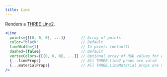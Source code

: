 ```yaml
---
title: Line
---
```


Renders a [THREE.Line2](https://threejs.org/docs/#api/en/objects/Line).

```jsx
<Line
  points={[[0, 0, 0], ...]}       // Array of points
  color="black"                   // Default
  lineWidth={1}                   // In pixels (default)
  dashed={false}                  // Default
  vertexColors={[[0, 0, 0], ...]} // Optional array of RGB values for each point
  {...lineProps}                  // All THREE.Line2 props are valid
  {...materialProps}              // All THREE.LineMaterial props are valid
/>
```

<StoryBookLink link="abstractions-line--basic-line" />

<StoryBookEmbed id="abstractions-line--basic-line" />
